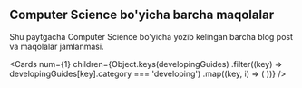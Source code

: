 
## Computer Science bo'yicha barcha maqolalar

Shu paytgacha Computer Science bo'yicha yozib kelingan barcha blog post va maqolalar jamlanmasi.

<Cards
  num={1}
  children={Object.keys(developingGuides)
    .filter((key) => developingGuides[key].category === 'developing')
    .map((key, i) => (
      <Card
        key={i}
        title={developingGuides[key].longTitle}
        level={developingGuides[key].level}
        category={developingGuides[key].category}
        author={developingGuides[key].author}
        createdAt={developingGuides[key].createdAt}
        minutesRead={developingGuides[key].minutesRead}
        href={developingGuides[key].href}
      />
    ))}
/>
